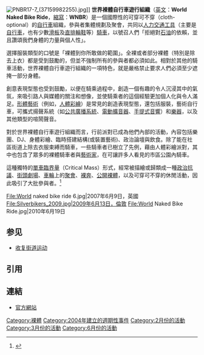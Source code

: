 [[File:PNBR17-7_(37159982255).jpg|thumb]]]]
'''世界裸體自行車遊行組織'''（[[英文|英文]]：'''World Naked Bike Ride'''，[[縮寫|縮寫]]：'''WNBR'''）是一個國際性的可穿可不穿（cloth-optional）的[[自行車|自行車]]組織，參與者集體規劃及聚會，共同以[[人力交通工具|人力交通工具]]（主要是[[自行車|自行車]]，也有少數[[滑板|滑板]]及[[直排輪鞋|直排輪鞋]]等）[[騎車|騎車]]，以號召人們「拒絕對[[石油|石油]]的依賴，並且讚頌我們身體的力量與個人性」。

選擇服裝類型的口號是「裸體到你所敢做的範圍」。全裸或者部分裸體（特別是除去上衣）都是受到鼓勵的，但並不強制所有的參與者都必須如此。相對於其他的騎車活動，世界裸體自行車遊行組織的一項特色，就是嚴格禁止要求人們必須至少遮掩一部分身體。

創意表現型態也受到鼓勵，以便在騎乘過程中，創造一個有趣的令人沉浸其中的氣氛，來吸引路人與媒體的關注和想像，並使騎乘者的這個經驗更加個人化與令人滿足。[[形體藝術|形體藝術]]（例如，[[人體彩繪|人體彩繪]]）是常見的創造表現型態，還包括服裝，藝術自行車，可攜式揚聲系統（如[[公共廣播系統|公共廣播系統]]、[[電動擴音器|電動擴音器]]、[[手提式音響|手提式音響]]）和[[樂器|樂器]]，以及其他類型的喧鬧聲音。

對於世界裸體自行車遊行組織而言，行前派對已成為他們內部的活動，內容包括樂團、DJ、身體彩繪、臨時搭建結構(或裝置藝術)、政治論壇與飲食。除了能在社區街道上除去衣服束縛而騎車，一些騎車者已樹立了先例，藉由人體彩繪派對，其中也包含了眾多的裸體騎車者與[[藝術家|藝術家]]，在可讓許多人看見的市區公園內騎車。

這種獨特的[[單車臨界量|單車臨界量]]（Critical Mass）形式，經常被描繪或歸類成一種[[政治抗議|政治抗議]]、[[街頭劇場|街頭劇場]]、[[車輪|車輪]]上的[[聚會|聚會]]、[[裸奔|裸奔]]、[[公開裸體|公開裸體]]，以及可穿可不穿的休閒活動，因此吸引了大批參與者。<ref>{{Cite web|url=http://www.spiegel.de/international/zeitgeist/birthday-suit-battle-naked-bikers-take-on-global-car-culture-a-487854.html|title=Birthday-Suit Battle: Naked Bikers Take On Global Car Culture - SPIEGEL ONLINE - International|accessdate=2017-03-03|last=Germany|first=SPIEGEL ONLINE, Hamburg|work=SPIEGEL ONLINE|archive-date=2017-03-03|archive-url=https://web.archive.org/web/20170303060358/http://www.spiegel.de/international/zeitgeist/birthday-suit-battle-naked-bikers-take-on-global-car-culture-a-487854.html|dead-url=no}}</ref>

<gallery mode="packed-hover" heights="250">
File:World naked bike ride 6.jpg|2007年6月9日，英國
File:Silverbikers_2009.jpg|2009年6月13日，倫敦
File:World Naked Bike Ride.jpg|2010年6月19日
</gallery>

== 参见 ==
* [[收复街道运动|收复街道运动]]

== 引用 ==
<references />

== 連結 ==
* [http://www.worldnakedbikeride.org/ 官方網站]{{Wayback|url=http://www.worldnakedbikeride.org/ |date=20170227122117 }}{{En icon}}
{{Nudity|state=collapsed}}

[[Category:裸體|Category:裸體]]
[[Category:2004年建立的週期性事件|Category:2004年建立的週期性事件]]
[[Category:2月份的活動|Category:2月份的活動]]
[[Category:3月份的活動|Category:3月份的活動]]
[[Category:6月份的活動|Category:6月份的活動]]
